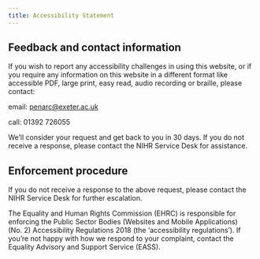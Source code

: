 ```yaml
---
title: Accessibility Statement
---
```


## Feedback and contact information

If you wish to report any accessibility challenges in using this website, or if you require any information on this website in a different format like accessible PDF, large print, easy read, audio recording or braille, please contact:

email: [penarc@exeter.ac.uk](mailto:penarc@exeter.ac.uk)

call: 01392 726055

We’ll consider your request and get back to you in 30 days. If you do not receive a response, please contact the NIHR Service Desk for assistance.


## Enforcement procedure

If you do not receive a response to the above request, please contact the NIHR Service Desk for further escalation.

The Equality and Human Rights Commission (EHRC) is responsible for enforcing the Public Sector Bodies (Websites and Mobile Applications) (No. 2) Accessibility Regulations 2018 (the ‘accessibility regulations’). If you’re not happy with how we respond to your complaint, contact the Equality Advisory and Support Service (EASS).
